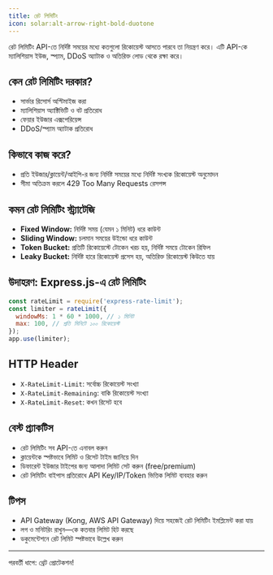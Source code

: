 ```yaml
---
title: রেট লিমিটিং
icon: solar:alt-arrow-right-bold-duotone
---
```


রেট লিমিটিং API-তে নির্দিষ্ট সময়ের মধ্যে কতগুলো রিকোয়েস্ট আসতে পারবে তা নিয়ন্ত্রণ করে। এটি API-কে ম্যালিশিয়াস ইউজ, স্প্যাম, DDoS অ্যাটাক ও অতিরিক্ত লোড থেকে রক্ষা করে।

## কেন রেট লিমিটিং দরকার?
- সার্ভার রিসোর্স অপ্টিমাইজ করা
- ম্যালিশিয়াস অ্যাক্টিভিটি ও বট প্রতিরোধ
- ফেয়ার ইউজার এক্সপেরিয়েন্স
- DDoS/স্প্যাম অ্যাটাক প্রতিরোধ

## কিভাবে কাজ করে?
- প্রতি ইউজার/ক্লায়েন্ট/আইপি-র জন্য নির্দিষ্ট সময়ের মধ্যে নির্দিষ্ট সংখ্যক রিকোয়েস্ট অনুমোদন
- সীমা অতিক্রম করলে 429 Too Many Requests রেসপন্স

## কমন রেট লিমিটিং স্ট্র্যাটেজি
- **Fixed Window:** নির্দিষ্ট সময় (যেমন ১ মিনিট) ধরে কাউন্ট
- **Sliding Window:** চলমান সময়ের উইন্ডো ধরে কাউন্ট
- **Token Bucket:** প্রতিটি রিকোয়েস্টে টোকেন খরচ হয়, নির্দিষ্ট সময়ে টোকেন রিফিল
- **Leaky Bucket:** নির্দিষ্ট হারে রিকোয়েস্ট প্রসেস হয়, অতিরিক্ত রিকোয়েস্ট কিউতে যায়

## উদাহরণ: Express.js-এ রেট লিমিটিং
```js
const rateLimit = require('express-rate-limit');
const limiter = rateLimit({
  windowMs: 1 * 60 * 1000, // ১ মিনিট
  max: 100, // প্রতি মিনিটে ১০০ রিকোয়েস্ট
});
app.use(limiter);
```

## HTTP Header
- `X-RateLimit-Limit`: সর্বোচ্চ রিকোয়েস্ট সংখ্যা
- `X-RateLimit-Remaining`: বাকি রিকোয়েস্ট সংখ্যা
- `X-RateLimit-Reset`: কখন রিসেট হবে

## বেস্ট প্র্যাকটিস
- রেট লিমিটিং সব API-তে এনাবল করুন
- ক্লায়েন্টকে স্পষ্টভাবে লিমিট ও রিসেট টাইম জানিয়ে দিন
- ডিফারেন্ট ইউজার টাইপের জন্য আলাদা লিমিট সেট করুন (free/premium)
- রেট লিমিটিং বাইপাস প্রতিরোধে API Key/IP/Token ভিত্তিক লিমিট ব্যবহার করুন

## টিপস
- API Gateway (Kong, AWS API Gateway) দিয়ে সহজেই রেট লিমিটিং ইমপ্লিমেন্ট করা যায়
- লগ ও মনিটরিং রাখুন—কে কতবার লিমিট হিট করছে
- ডকুমেন্টেশনে রেট লিমিট স্পষ্টভাবে উল্লেখ করুন

---

পরবর্তী ধাপে: থ্রেট প্রোটেকশন!
